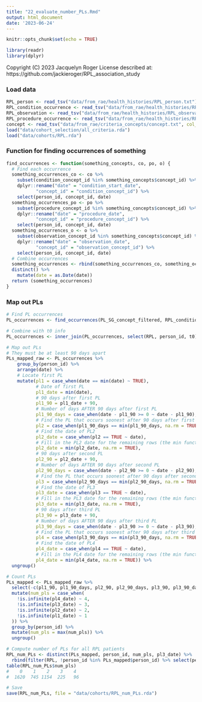 ```yaml
---
title: "22_evaluate_number_PLs.Rmd"
output: html_document
date: '2023-06-24'
---
```


```r

knitr::opts_chunk$set(echo = TRUE)

library(readr)
library(dplyr)

```

Copyright (C) 2023 Jacquelyn Roger
License described at: https://github.com/jackieroger/RPL_association_study

### Load data

```r

RPL_person <- read_tsv("data/from_rae/health_histories/RPL_person.txt")
RPL_condition_occurrence <- read_tsv("data/from_rae/health_histories/RPL_condition_occurrence.txt")
RPL_observation <- read_tsv("data/from_rae/health_histories/RPL_observation.txt")
RPL_procedure_occurrence <- read_tsv("data/from_rae/health_histories/RPL_procedure_occurrence.txt")
concept <- read_tsv("data/from_rae/criteria_concepts/concept.txt", col_types = cols(.default = col_character()))
load("data/cohort_selection/all_criteria.rda")
load("data/cohorts/RPL.rda")

```

### Function for finding occurrences of something

```r

find_occurrences <- function(something_concepts, co, po, o) {
  # Find each occurrence
  something_occurrences_co <- co %>%
    subset(condition_concept_id %in% something_concepts$concept_id) %>%
    dplyr::rename("date" = "condition_start_date",
           "concept_id" = "condition_concept_id") %>%
    select(person_id, concept_id, date)
  something_occurrences_po <- po %>%
    subset(procedure_concept_id %in% something_concepts$concept_id) %>%
    dplyr::rename("date" = "procedure_date",
           "concept_id" = "procedure_concept_id") %>%
    select(person_id, concept_id, date)
  something_occurrences_o <- o %>%
    subset(observation_concept_id %in% something_concepts$concept_id) %>%
    dplyr::rename("date" = "observation_date",
           "concept_id" = "observation_concept_id") %>%
    select(person_id, concept_id, date)
  # Combine occurrences
  something_occurrences <- rbind(something_occurrences_co, something_occurrences_po, something_occurrences_o) %>%
  distinct() %>%
    mutate(date = as.Date(date))
  return (something_occurrences)
}

```

### Map out PLs

```r

# Find PL occurrences
PL_occurrences <- find_occurrences(PL_SG_concept_filtered, RPL_condition_occurrence, RPL_procedure_occurrence, RPL_observation)

# Combine with t0 info
PL_occurrences <- inner_join(PL_occurrences, select(RPL, person_id, t0))

# Map out PLs
# They must be at least 90 days apart
PLs_mapped_raw <- PL_occurrences %>%
    group_by(person_id) %>%
    arrange(date) %>%
    # Locate first PL
    mutate(pl1 = case_when(date == min(date) ~ TRUE),
           # Date of first PL
           pl1_date = min(date),
           # 90 days after first PL
           pl1_90 = pl1_date + 90,
           # Number of days AFTER 90 days after first PL
           pl1_90_days = case_when(date - pl1_90 >= 0 ~ date - pl1_90),
           # Find the PL that occurs soonest after 90 days after first PL
           pl2 = case_when(pl1_90_days == min(pl1_90_days, na.rm = TRUE) ~ TRUE),
           # Find the date of PL2
           pl2_date = case_when(pl2 == TRUE ~ date),
           # Fill in the PL2 date for the remaining rows (the min function is arbitrary here)
           pl2_date = min(pl2_date, na.rm = TRUE),
           # 90 days after second PL
           pl2_90 = pl2_date + 90,
           # Number of days AFTER 90 days after second PL
           pl2_90_days = case_when(date - pl2_90 >= 0 ~ date - pl2_90),
           # Find the PL that occurs soonest after 90 days after second PL
           pl3 = case_when(pl2_90_days == min(pl2_90_days, na.rm = TRUE) ~ TRUE),
           # Find the date of PL3
           pl3_date = case_when(pl3 == TRUE ~ date),
           # Fill in the PL3 date for the remaining rows (the min function is arbitrary here)
           pl3_date = min(pl3_date, na.rm = TRUE),
           # 90 days after third PL
           pl3_90 = pl3_date + 90,
           # Number of days AFTER 90 days after third PL
           pl3_90_days = case_when(date - pl3_90 >= 0 ~ date - pl3_90),
           # Find the PL that occurs soonest after 90 days after third PL
           pl4 = case_when(pl3_90_days == min(pl3_90_days, na.rm = TRUE) ~ TRUE),
           # Find the date of PL4
           pl4_date = case_when(pl4 == TRUE ~ date),
           # Fill in the PL4 date for the remaining rows (the min function is arbitrary here)
           pl4_date = min(pl4_date, na.rm = TRUE)) %>%
  ungroup()

# Count PLs
PLs_mapped <- PLs_mapped_raw %>%
  select(-c(pl1_90, pl1_90_days, pl2_90, pl2_90_days, pl3_90, pl3_90_days)) %>%
  mutate(num_pls = case_when(
    !is.infinite(pl4_date) ~ 4,
    !is.infinite(pl3_date) ~ 3,
    !is.infinite(pl2_date) ~ 2,
    !is.infinite(pl1_date) ~ 1
  )) %>%
  group_by(person_id) %>%
  mutate(num_pls = max(num_pls)) %>%
  ungroup()

# Compute number of PLs for all RPL patients
RPL_num_PLs <- distinct(PLs_mapped, person_id, num_pls, pl3_date) %>%
  rbind(filter(RPL, !person_id %in% PLs_mapped$person_id) %>% select(person_id) %>% mutate(num_pls = 0, pl3_date = NA))
table(RPL_num_PLs$num_pls)
#    0    1    2    3    4 
#  1620  745 1154  225   96

# Save
save(RPL_num_PLs, file = "data/cohorts/RPL_num_PLs.rda")

```



